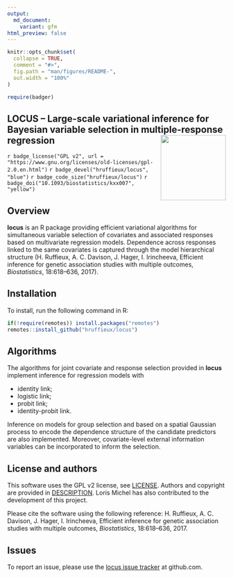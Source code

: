 ```yaml
---
output:
  md_document:
    variant: gfm
html_preview: false
---
```


<!-- README.md is generated from README.Rmd. Please edit that file -->
<!-- First time: run usethis::use_readme_rmd() to create a pre-commit hook that 
prevents from committing if the README.Rmd has changed, but has not been 
re-knitted to generate an updated README.md -->

```r
knitr::opts_chunk$set(
  collapse = TRUE,
  comment = "#>",
  fig.path = "man/figures/README-",
  out.width = "100%"
)
```


```r
require(badger)
```


## LOCUS – Large-scale variational inference for Bayesian variable selection in multiple-response regression  <img src="man/figures/locus_logo.png" align="right" height="150"/>

<!-- Run for the R CMD checks, run usethis::use_github_actions() to set up the pipeline, possibly modify the .yaml file and then: -->
<!-- `r badge_travis("hruffieux/locus")` -->
<!-- `r badge_github_actions("hruffieux/locus")`  -->
`r badge_license("GPL v2", url = "https://www.gnu.org/licenses/old-licenses/gpl-2.0.en.html")`
`r badge_devel("hruffieux/locus", "blue")`
`r badge_code_size("hruffieux/locus")`
`r badge_doi("10.1093/biostatistics/kxx007", "yellow")`

## Overview

**locus** is an R package providing efficient variational algorithms for
simultaneous variable selection of covariates and associated responses based
on multivariate regression models. Dependence across responses linked to the 
same covariates is captured through the model hierarchical structure 
(H. Ruffieux, A. C. Davison, J. Hager, I. Irincheeva, Efficient inference 
for genetic association studies with multiple outcomes, *Biostatistics*, 
18:618–636, 2017). 

## Installation

To install, run the following command in R:

``` r
if(!require(remotes)) install.packages("remotes")
remotes::install_github("hruffieux/locus")
```

## Algorithms

The algorithms for joint covariate and response selection provided in **locus**
implement inference for regression models with 

* identity link;
* logistic link;
* probit link;
* identity-probit link.

Inference on models for group selection and based on a spatial Gaussian process to 
encode the dependence structure of the candidate predictors are also implemented. 
Moreover, covariate-level external information variables can be incorporated to 
inform the selection.

## License and authors

This software uses the GPL v2 license, see [LICENSE](LICENSE).
Authors and copyright are provided in [DESCRIPTION](DESCRIPTION). Loris Michel
has also contributed to the development of this project.

Please cite the software using the following reference: 
H. Ruffieux, A. C. Davison, J. Hager, I. Irincheeva, Efficient inference 
for genetic association studies with multiple outcomes, *Biostatistics*, 
18:618–636, 2017. 

## Issues

To report an issue, please use the [locus issue tracker](https://github.com/hruffieux/locus/issues) at github.com.

